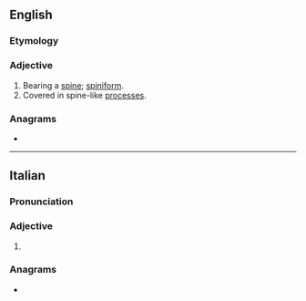 {{also|Spinate}}
==English==

===Etymology===
{{suffix|en|spine|ate}}

===Adjective===
{{en-adj}}

# Bearing a [[spine]]; [[spiniform]].
# Covered in spine-like [[process]]es.

{{Webster 1913}}

===Anagrams===
* {{anagrams|en|a=aeinpst|painest|panties|pantsie|patines|peisant|pianets|pinates|ptisane|sapient}}

----

==Italian==

===Pronunciation===
{{it-pr|^à}}

===Adjective===
{{head|it|adjective form}}

# {{adj form of|it|spinato||f|p}}

===Anagrams===
* {{anagrams|it|a=aeinpst|Pastine|pastine|penasti|pensati|pesanti|spiante}}